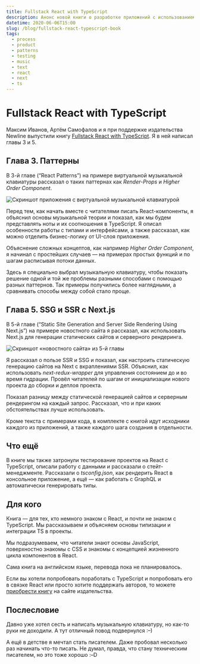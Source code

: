 ```yaml
---
title: Fullstack React with TypeScript
description: Анонс новой книги о разработке приложений с использованием React и TypeScript.
datetime: 2020-06-06T15:00
slug: /blog/fullstack-react-typescript-book
tags:
  - process
  - product
  - patterns
  - testing
  - music
  - text
  - react
  - next
  - ts
---
```


# Fullstack React with TypeScript

Максим Иванов, Артём Самофалов и я при поддержке издательства Newline выпустили книгу [Fullstack React with TypeScript](https://www.newline.co/fullstack-react-with-typescript). Я в ней написал главы 3 и 5.

## Глава 3. Паттерны

В 3-й главе (“React Patterns”) на примере виртуальной музыкальной клавиатуры рассказал о таких паттернах как _Render-Props_ и _Higher Order Component_.

![Скриншот приложения с виртуальной музыкальной клавиатурой](/images/content/fullstack-react-typescript-book/app-react-piano.png)

Перед тем, как начать вместе с читателями писать React-компоненты, я объяснил основы музыкальной теории и показал, как мы будем представлять ноты и их соотношения в TypeScript. Я описал особенности работы с типами и интерфейсами, а также рассказал, как можно отделить бизнес-логику от UI-слоя приложения.

Объяснение сложных концептов, как например _Higher Order Component_, я начинал с простейших случаев — на примерах простых функций и по шагам расписывая потоки данных.

Здесь я специально выбрал музыкальную клавиатуру, чтобы показать решение одной и той же проблемы разными способами с помощью разных паттернов. Так примеры получились более наглядными, а сравнивать способы между собой стало проще.

## Глава 5. SSG и SSR с Next.js

В 5-й главе (“Static Site Generation and Server Side Rendering Using Next.js”) на примере новостного сайта я рассказал, как использовать Next.js для генерации статических сайтов и серверного рендеринга.

![Скриншот «новостного сайта» из 5-й главы](/images/content/fullstack-react-typescript-book/app-news-site.png)

Я рассказал о пользе SSR и SSG и показал, как настроить статическую генерацию сайтов на Next с вкраплениями SSR. Объяснил, как использовать _next-redux-wrapper_ для управления состоянием до и во время гидрации. Провёл читателей по шагам от инициализации нового проекта до сборки и деплоя проекта.

Показал разницу между статической генерацией сайтов и серверным рендерингом на каждый запрос. Рассказал, что и при каких обстоятельствах лучше использовать.

Кроме текста с примерами кода, в комплекте с книгой идут исходники каждого из приложений, а также каждого шага создания в отдельности.

## Что ещё

В книге мы также затронули тестирование проектов на React с TypeScript, описали работу с данными и рассказали о стейт-менеджменте. Рассказали о _tsconfig.json_, как рендерить React в консольное приложение, а ещё — как работать с GraphQL и автоматически генерировать типы.

## Для кого

Книга — для тех, кто немного знаком с React, и почти не знаком с TypeScript. Мы рассказываем и объясняем основы типизации и интеграции TS в проекты.

Мы подразумеваем, что читатели знают основы JavaScript, поверхностно знакомы с CSS и знакомы с концепцией жизненного цикла компонентов в React.

Сама книга на английском языке, перевода пока не планировалось.

Если вы хотели попробовать поработать с TypeScript и попробовать его в связке React или просто хотите поддержать авторов, то можете [приобрести книгу](https://www.newline.co/fullstack-react-with-typescript) на сайте издательства.

## Послесловие

Давно уже хотел сесть и написать музыкальную клавиатуру, но как-то руки не доходили. А тут отличный повод <nobr>подвернулся :–)</nobr>

А ещё в детстве я мечтал стать писателем. Даже пробовал несколько раз начинать что-то писать. Не думал, правда, что стану техническим писателем, но это тоже <nobr>хорошо :–D</nobr>
